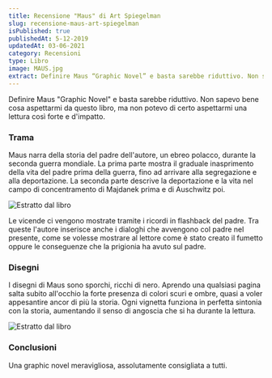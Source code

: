 ```yaml
---
title: Recensione "Maus" di Art Spiegelman
slug: recensione-maus-art-spiegelman
isPublished: true
publishedAt: 5-12-2019
updatedAt: 03-06-2021
category: Recensioni
type: Libro
image: MAUS.jpg
extract: Definire Maus “Graphic Novel” e basta sarebbe riduttivo. Non sapevo bene cosa aspettarmi da questo libro, ma non potevo di certo aspettarmi una lettura così forte e d’impatto. Maus narra della storia del padre dell’autore, un ebreo polacco, durante la seconda guerra mondiale. La prima parte mostra il graduale inasprimento della vita del padre prima della guerra, fino ad arrivare alla segregazione e alla deportazione. La seconda parte descrive la deportazione e la vita nel campo di concentramento di Majdanek prima e di Auschwitz poi.
---
```


<Book slug="the-complete-maus" />

Definire Maus "Graphic Novel" e basta sarebbe riduttivo. Non sapevo bene cosa aspettarmi da questo libro, ma non potevo di certo aspettarmi una lettura così forte e d'impatto.

### Trama

Maus narra della storia del padre dell'autore, un ebreo polacco, durante la seconda guerra mondiale. La prima parte mostra il graduale inasprimento della vita del padre prima della guerra, fino ad arrivare alla segregazione e alla deportazione. La seconda parte descrive la deportazione e la vita nel campo di concentramento di Majdanek prima e di Auschwitz poi.

<Image  url="Maus_2.jpg"  alt="Estratto dal libro"  layout="intrinsic"  width={658} height={1024} center={true}/>

Le vicende ci vengono mostrate tramite i ricordi in flashback del padre. Tra queste l'autore inserisce anche i dialoghi che avvengono col padre nel presente, come se volesse mostrare al lettore come è stato creato il fumetto oppure le conseguenze che la prigionia ha avuto sul padre.

### Disegni

I disegni di Maus sono sporchi, ricchi di nero. Aprendo una qualsiasi pagina salta subito all'occhio la forte presenza di colori scuri e ombre, quasi a voler appesantire ancor di più la storia. Ogni vignetta funziona in perfetta sintonia con la storia, aumentando il senso di angoscia che si ha durante la lettura.

<Image  url="Maus_3.jpg"  alt="Estratto dal libro"  layout="intrinsic"  width={658} height={1024} center={true}/>

### Conclusioni

Una graphic novel meravigliosa, assolutamente consigliata a tutti.